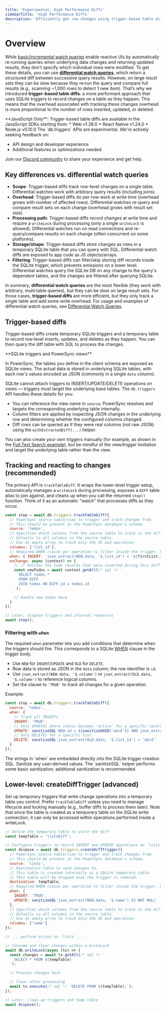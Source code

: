 ```yaml
---
title: 'Experimental: High Performance Diffs'
sidebarTitle: 'High Performance Diffs'
description: 'Efficiently get row changes using trigger-based table diffs (JS)'
---
```


# Overview

While [basic/incremental watch queries](/usage/use-case-examples/watch-queries) enable reactive UIs by automatically re‑running queries when underlying data changes and returning updated results, they don't specify which individual rows were modified. To get these details, you can use [**differential watch queries**](/usage/use-case-examples/watch-queries#differential-watch-queries), which return a structured diff between successive query results. However, on large result sets they can be slow because they re‑run the query and compare full results (e.g., scanning ~1,000 rows to detect 1 new item). That’s why we introduced **trigger‑based table diffs**: a more performant approach that uses SQLite triggers to record changes on a table as they happen. This means that the overhead associated with tracking these changes overhead is more proportional to the number of rows inserted, updated, or deleted.

<Note>
  **JavaScript Only**: Trigger-based table diffs are available in the JavaScript SDKs starting from:
  * Web v1.26.0
  * React Native v1.24.0
  * Node.js v0.10.0
</Note>

<Warning>
The `db.triggers` APIs are experimental. We're actively seeking feedback on:

- API design and developer experience
- Additional features or optimizations needed

Join our [Discord community](https://discord.gg/powersync) to share your experience and get help.
</Warning>

## Key differences vs. differential watch queries

- **Scope**: Trigger-based diffs track row-level changes on a single table. Differential watches work with arbitrary query results (including joins).
- **Overhead**: Trigger-based diffs do per-row work at write time (overhead grows with number of affected rows). Differential watches re-query and compare result sets on each change (overhead grows with result set size).
- **Processing path**: Trigger-based diffs record changes at write time and require a `writeLock` during processing (only a single `writeLock` is allowed). Differential watches run on read connections and re-query/compare results on each change (often concurrent on some platforms).
- **Storage/shape**: Trigger-based diffs store changes as rows in a temporary SQLite table that you can query with SQL. Differential watch diffs are exposed to app code as JS objects/arrays.
- **Filtering**: Trigger-based diffs can filter/skip storing diff records inside the SQLite trigger, which prevents emissions on a lower level. Differential watches query the SQLite DB on any change to the query's dependent tables, and the changes are filtered after querying SQLite.

In summary, **differential watch queries** are the most flexible (they work with arbitrary, multi‑table queries), but they can be slow on large result sets. For those cases, **trigger-based diffs** are more efficient, but they only track a single table and add some write overhead. For usage and examples of differential watch queries, see [Differential Watch Queries](/usage/use-case-examples/watch-queries#differential-watch-queries).

 
## Trigger-based diffs

Trigger-based diffs create temporary SQLite triggers and a temporary table to record row‑level inserts, updates, and deletes as they happen. You can then query the diff table with SQL to process the changes.

<Note>
  **SQLite triggers and PowerSync views**
  
  In PowerSync, the tables you define in the client schema are exposed as SQLite views. The actual data is stored in underlying SQLite tables, with each row's values encoded as JSON (commonly in a single `data` column).
  
  SQLite cannot attach triggers to INSERT/UPDATE/DELETE operations on views — triggers must target the underlying base tables. The `db.triggers` API handles these details for you:
  
  - You can reference the view name in `source`; PowerSync resolves and targets the corresponding underlying table internally.
  - Column filters are applied by inspecting JSON changes in the underlying row and determining whether the configured columns changed.
  - Diff rows can be queried as if they were real columns (not raw JSON) using the `withExtractedDiff(...)` helper.
  
  You can also create your own triggers manually (for example, as shown in the [Full‑Text Search example](/usage/use-case-examples/full-text-search)), but be mindful of the view/trigger limitation and target the underlying table rather than the view.
</Note>

## Tracking and reacting to changes (recommended)

The primary API is `trackTableDiff`. It wraps the lower-level trigger setup, automatically manages a `writeLock` during processing, exposes a `DIFF` table alias to join against, and cleans up when you call the returned `stop()` function. Think of it as an automatic "watch" that processes diffs as they occur.

```javascript
const stop = await db.triggers.trackTableDiff({
  // PowerSync source table/view to trigger and track changes from.
  // This should be present in the PowerSync database's schema.
  source: 'todos',
  // Specifies which columns from the source table to track in the diff records.
  // Defaults to all columns in the source table.
  // Use an empty array to track only the ID and operation.
  columns: ['list_id'],
  // Required WHEN clause per operation to filter inside the trigger. Use 'TRUE' to track all.
  when: { INSERT: `json_extract(NEW.data, '$.list_id') = '${firstList.id}'` },
  onChange: async (context) => {
    // // Fetches the todo records that were inserted during this diff
    const newTodos = await context.getAll(/* sql */ `
      SELECT todos.*
      FROM DIFF
      JOIN todos ON DIFF.id = todos.id
    `);

    // Handle new todos here
  }
});

// Later, dispose triggers and internal resources
await stop();
```

### Filtering with `when`

The required `when` parameter lets you add conditions that determine when the triggers should fire. This corresponds to a SQLite [WHEN](https://sqlite.org/lang_createtrigger.html) clause in the trigger body.

- Use `NEW` for `INSERT`/`UPDATE` and `OLD` for `DELETE`.
- Row data is stored as JSON in the `data` column; the row identifier is `id`.
- Use `json_extract(NEW.data, '$.column')` or `json_extract(OLD.data, '$.column')` to reference logical columns.
- Set the clause to `'TRUE'` to track all changes for a given operation.

Example:

```javascript
const stop = await db.triggers.trackTableDiff({
  source: 'todos',
  when: {
    // Track all INSERTs
    INSERT: 'TRUE',
    // Only UPDATEs where status becomes 'active' for a specific record
    UPDATE: sanitizeSQL`NEW.id = ${sanitizeUUID('abcd')} AND json_extract(NEW.data, '$.status') = 'active'`,
    // Only DELETEs for a specific list
    DELETE: sanitizeSQL`json_extract(OLD.data, '$.list_id') = 'abcd'`
  }
});
```

<Warning>
  The strings in `when` are embedded directly into the SQLite trigger creation SQL. Sanitize any user‑derived values. The `sanitizeSQL` helper performs some basic sanitization; additional sanitization is recommended.
</Warning>

## Lower-level: createDiffTrigger (advanced)

Set up temporary triggers that write change operations into a temporary table you control. Prefer `trackTableDiff` unless you need to manage lifecycle and locking manually (e.g., buffer diffs to process them later). Note that since the table is created as a temporary table on the SQLite write connection, it can only be accessed within operations performed inside a writeLock.

```javascript
// Define the temporary table to store the diff
const tempTable = 'listsDiff';

// Configure triggers to record INSERT and UPDATE operations on `lists`
const dispose = await db.triggers.createDiffTrigger({
  // PowerSync source table/view to trigger and track changes from.
  // This should be present in the PowerSync database's schema.
  source: 'lists',
  // Destination table to send changes to.
  // This table is created internally as a SQLite temporary table.
  // This table will be dropped once the trigger is removed.
  destination: tempTable,
  // Required WHEN clause per operation to filter inside the trigger. Use 'TRUE' to track all.
  when: {
    INSERT: 'TRUE',
    UPDATE: sanitizeSQL`json_extract(NEW.data, '$.name') IS NOT NULL`
  },
  // Specifies which columns from the source table to track in the diff records.
  // Defaults to all columns in the source table.
  // Use an empty array to track only the ID and operation.
  columns: ['name']
});

// ... perform writes on `lists` ...

// Consume and clear changes within a writeLock
await db.writeLock(async (tx) => {
  const changes = await tx.getAll(/* sql */ `
    SELECT * FROM ${tempTable}
  `);

  // Process changes here

  // Clear after processing
  await tx.execute(/* sql */ `DELETE FROM ${tempTable};`);
});

// Later, clean up triggers and temp table
await dispose();
```

 

 

